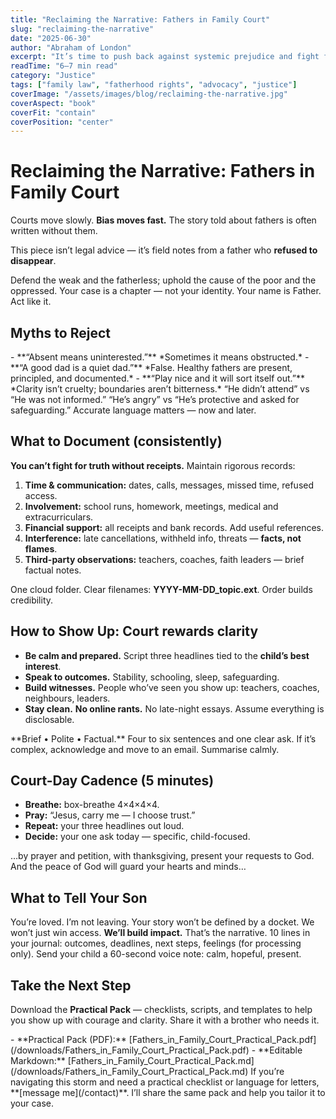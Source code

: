 ```yaml
---
title: "Reclaiming the Narrative: Fathers in Family Court"
slug: "reclaiming-the-narrative"
date: "2025-06-30"
author: "Abraham of London"
excerpt: "It’s time to push back against systemic prejudice and fight for fatherhood."
readTime: "6–7 min read"
category: "Justice"
tags: ["family law", "fatherhood rights", "advocacy", "justice"]
coverImage: "/assets/images/blog/reclaiming-the-narrative.jpg"
coverAspect: "book"
coverFit: "contain"
coverPosition: "center"
---
```


# Reclaiming the Narrative: Fathers in Family Court

Courts move slowly. **Bias moves fast.** The story told about fathers is often written without them.

This piece isn’t legal advice — it’s field notes from a father who **refused to disappear**.

<Verse cite="Psalm 82:3–4">
  Defend the weak and the fatherless; uphold the cause of the poor and the oppressed.
</Verse>

<PullLine subtle>
  Your case is a chapter — not your identity. Your name is Father. Act like it.
</PullLine>

<Rule />

## Myths to Reject

<PullLine subtle>
  - **“Absent means uninterested.”** *Sometimes it means obstructed.*  
  - **“A good dad is a quiet dad.”** *False. Healthy fathers are present, principled, and documented.*  
  - **“Play nice and it will sort itself out.”** *Clarity isn’t cruelty; boundaries aren’t bitterness.*
</PullLine>

<Note tone="caution" title="Watch the framing">
  “He didn’t attend” vs “He was not informed.”  
  “He’s angry” vs “He’s protective and asked for safeguarding.”  
  Accurate language matters — now and later.
</Note>

<Rule />

## What to Document (consistently)

**You can’t fight for truth without receipts.** Maintain rigorous records:

1. **Time & communication:** dates, calls, messages, missed time, refused access.  
2. **Involvement:** school runs, homework, meetings, medical and extracurriculars.  
3. **Financial support:** all receipts and bank records. Add useful references.  
4. **Interference:** late cancellations, withheld info, threats — **facts, not flames**.  
5. **Third-party observations:** teachers, coaches, faith leaders — brief factual notes.

<PullLine>
  One cloud folder. Clear filenames: <strong>YYYY-MM-DD_topic.ext</strong>. Order builds credibility.
</PullLine>

<Rule />

## How to Show Up: Court rewards clarity

- **Be calm and prepared.** Script three headlines tied to the **child’s best interest**.  
- **Speak to outcomes.** Stability, schooling, sleep, safeguarding.  
- **Build witnesses.** People who’ve seen you show up: teachers, coaches, neighbours, leaders.  
- **Stay clean.** **No online rants.** No late-night essays. Assume everything is disclosable.

<Note tone="key" title="The B.P.F. rule">
  **Brief • Polite • Factual.** Four to six sentences and one clear ask.  
  If it’s complex, acknowledge and move to an email. Summarise calmly.
</Note>

<Rule />

## Court-Day Cadence (5 minutes)

- **Breathe:** box-breathe 4×4×4×4.  
- **Pray:** “Jesus, carry me — I choose trust.”  
- **Repeat:** your three headlines out loud.  
- **Decide:** your one ask today — specific, child-focused.

<Verse cite="Philippians 4:6–7">
  …by prayer and petition, with thanksgiving, present your requests to God. And the peace of God will guard your hearts and minds…
</Verse>

<Rule />

## What to Tell Your Son

<PullLine>
  You’re loved. I’m not leaving. Your story won’t be defined by a docket.  
  We won’t just win access. <strong>We’ll build impact.</strong> That’s the narrative.
</PullLine>

<Note tone="info" title="After the hearing (same day)">
  10 lines in your journal: outcomes, deadlines, next steps, feelings (for processing only).  
  Send your child a 60-second voice note: calm, hopeful, present.
</Note>

<Rule />

## Take the Next Step

Download the **Practical Pack** — checklists, scripts, and templates to help you show up with courage and clarity. Share it with a brother who needs it.

<Note tone="key" title="Downloads">
  - **Practical Pack (PDF):** [Fathers_in_Family_Court_Practical_Pack.pdf](/downloads/Fathers_in_Family_Court_Practical_Pack.pdf)  
  - **Editable Markdown:** [Fathers_in_Family_Court_Practical_Pack.md](/downloads/Fathers_in_Family_Court_Practical_Pack.md)
</Note>

<Note tone="key" title="Practical Support">
  If you’re navigating this storm and need a practical checklist or language for letters, **[message me](/contact)**.  
  I’ll share the same pack and help you tailor it to your case.
</Note>
